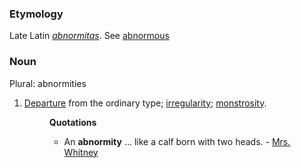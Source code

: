 ===Etymology===
Late Latin ''[[abnormitas]]''. See [[abnormous]]
===Noun===
Plural: abnormities
#[[Departure]] from the ordinary type; [[irregularity]]; [[monstrosity]].
#:'''Quotations'''
#:*An '''abnormity''' ... like a calf born with two heads. - [[Mrs. Whitney]]
